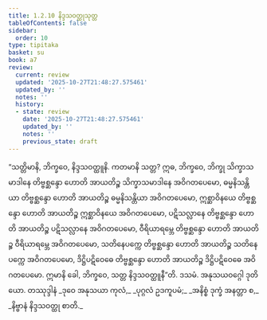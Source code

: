 ```yaml
---
title: 1.2.10 နိဒ္ဒသဝတ္ထုသုတ္တ
tableOfContents: false
sidebar:
  order: 10
type: tipitaka
basket: su
book: a7
review:
  current: review
  updated: '2025-10-27T21:48:27.575461'
  updated_by: ''
  notes: ''
  history:
  - state: review
    date: '2025-10-27T21:48:27.575461'
    updated_by: ''
    notes: ''
    previous_state: draft
---
```



<ReviewStatus review={frontmatter.review} showDetails={true} />

<HypothesisAnnotation frontmatter={frontmatter} />

<DynamicBreadcrumb />

<Division number="20" book="a7" e="ch" v="16" p="407">

<Paragraph number="90" book="a7">
“သတ္တိမာနိ, ဘိက္ခဝေ, နိဒ္ဒသဝတ္ထူနိ. ကတမာနိ သတ္တ? ဣဓ, ဘိက္ခဝေ, ဘိက္ခု သိက္ခာသမာဒါနေ တိဗ္ဗစ္ဆန္ဒော ဟောတိ အာယတိဉ္စ သိက္ခာသမာဒါနေ အဝိဂတပေမော, ဓမ္မနိသန္တိယာ တိဗ္ဗစ္ဆန္ဒော ဟောတိ အာယတိဉ္စ ဓမ္မနိသန္တိယာ အဝိဂတပေမော, ဣစ္ဆာဝိနယေ တိဗ္ဗစ္ဆန္ဒော ဟောတိ အာယတိဉ္စ ဣစ္ဆာဝိနယေ အဝိဂတပေမော, ပဋိသလ္လာနေ တိဗ္ဗစ္ဆန္ဒော ဟောတိ အာယတိဉ္စ ပဋိသလ္လာနေ အဝိဂတပေမော, ဝီရိယာရမ္ဘေ တိဗ္ဗစ္ဆန္ဒော ဟောတိ အာယတိဉ္စ ဝီရိယာရမ္ဘေ အဝိဂတပေမော, သတိနေပက္ကေ တိဗ္ဗစ္ဆန္ဒော ဟောတိ အာယတိဉ္စ သတိနေပက္ကေ အဝိဂတပေမော, ဒိဋ္ဌိပဋိဝေဓေ တိဗ္ဗစ္ဆန္ဒော ဟောတိ အာယတိဉ္စ ဒိဋ္ဌိပဋိဝေဓေ အဝိဂတပေမော. ဣမာနိ ခေါ, ဘိက္ခဝေ, သတ္တ နိဒ္ဒသဝတ္ထူနီ”တိ.

</Paragraph>
</Division>

<Paragraph number="91" type="center" book="a7">
ဒသမံ.



</Paragraph>

<Paragraph number="92" type="center" book="a7">
အနုသယဝဂ္ဂေါ ဒုတိယော.



</Paragraph>

<Paragraph number="93" type="center" book="a7">
တဿုဒ္ဒါနံ


</Paragraph>

<Paragraph number="94" type="verses" book="a7">
_ဒုဝေ အနုသယာ ကုလံ,_  
_ပုဂ္ဂလံ ဥဒကူပမံ;_  
_အနိစ္စံ ဒုက္ခံ အနတ္တာ စ,_  
_နိဗ္ဗာနံ နိဒ္ဒသဝတ္ထု စာတိ._
</Paragraph>
